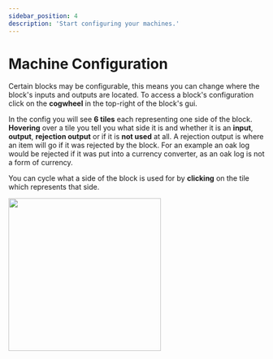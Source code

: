 ```yaml
---
sidebar_position: 4
description: 'Start configuring your machines.'
---
```



# Machine Configuration

Certain blocks may be configurable, this means you can change where the block's inputs and outputs are located.
To access a block's configuration click on the **cogwheel** in the top-right of the block's gui.

In the config you will see **6 tiles** each representing one side of the block.
**Hovering** over a tile you tell you what side it is and whether it is an **input**, **output**, **rejection output** or if it is **not used** at all.
A rejection output is where an item will go if it was rejected by the block.
For an example an oak log would be rejected if it was put into a currency converter, as an oak log is not a form of currency.

You can cycle what a side of the block is used for by **clicking** on the tile which represents that side.

<img
	src={gui}
	width="300"
/>
